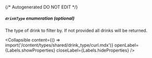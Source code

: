 {/* Autogenerated DO NOT EDIT  */}

##### `drinkType` _enumeration (optional)_
The type of drink to filter by. If not provided all drinks will be returned.

<Collapsible content={() => import('/content/types/shared/drink_type/curl.mdx')} openLabel={Labels.showProperties} closeLabel={Labels.hideProperties} />



